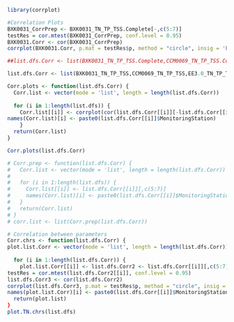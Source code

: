```r
library(corrplot)

#Correlation Plots
BXK0031_CorrPrep <- BXK0031_TN_TP_TSS.Complete[-,c(5:7)]
testRes = cor.mtest(BXK0031_CorrPrep, conf.level = 0.95)
BXK0031.Corr <- cor(BXK0031_CorrPrep) 
corrplot(BXK0031.Corr, p.mat = testRes$p, method = "circle", insig = 'blank', addCoef.col ='white',number.cex = 0.8, order = 'AOE', diag=TRUE)

##list.dfs.Corr <- list(BXK0031_TN_TP_TSS.Complete,CCM0069_TN_TP_TSS.Complete,EE3.0_TN_TP_TSS.Merged,EE3.1_TN_TP_TSS.Merged,EE3.2_TN_TP_TSS.Merged,EE3.3_TN_TP_TSS.Merged,ET6.1_TN_TP_TSS.Merged,ET6.2_TN_TP_TSS.Merged,ET7.1_TN_TP_TSS.Merged,ET8.1_TN_TP_TSS.Merged,ET9.1_TN_TP_TSS.Merged,ET10.1_TN_TP_TSS.Merged,MNK0146_TN_TP_TSS.Merged,POK0087_TN_TP_TSS.Merged,TRQ0088_TN_TP_TSS,TRQ0146_TN_TP_TSS,WIW0141_TN_TP_TSS,XAK7810_TN_TP_TSS,XCI4078_TN_TP_TSS,XDJ9007_TN_TP_TSS)

list.dfs.Corr <- list(BXK0031_TN_TP_TSS,CCM0069_TN_TP_TSS,EE3.0_TN_TP_TSS,EE3.1_TN_TP_TSS,EE3.2_TN_TP_TSS,EE3.3_TN_TP_TSS,ET6.1_TN_TP_TSS,ET6.2_TN_TP_TSS,ET7.1_TN_TP_TSS,ET8.1_TN_TP_TSS,ET9.1_TN_TP_TSS,ET10.1_TN_TP_TSS,MNK0146_TN_TP_TSS,POK0087_TN_TP_TSS,TRQ0088_TN_TP_TSS,TRQ0146_TN_TP_TSS,WIW0141_TN_TP_TSS,XAK7810_TN_TP_TSS,XCI4078_TN_TP_TSS,XDJ9007_TN_TP_TSS)

Corr.plots <- function(list.dfs.Corr) { 
  Corr.list <- vector(mode = 'list', length = length(list.dfs.Corr))
  
  for (i in 1:length(list.dfs)) {
    Corr.list[[i]] <- corrplot(cor(list.dfs.Corr[[i]][-list.dfs.Corr[[i]]=NA, c(5:7)]), method = "circle", insig = 'blank', addCoef.col ='white',number.cex = 0.8, order = 'AOE', diag=TRUE)
names(Corr.list)[i] <- paste0(list.dfs.Corr[[i]]$MonitoringStation)
    }
  return(Corr.list)
}

Corr.plots(list.dfs.Corr)

# Corr.prep <- function(list.dfs.Corr) { 
#   Corr.list <- vector(mode = 'list', length = length(list.dfs.Corr))
#   
#   for (i in 1:length(list.dfs)) {
#     Corr.list[[i]] <- list.dfs.Corr[[i]][,c(5:7)]
#     names(Corr.list)[i] <- paste0(list.dfs.Corr[[i]]$MonitoringStation)
#   }
#   return(Corr.list)
# }
# corr.list <- list(Corr.prep(list.dfs.Corr))

# Correlation between parameters
Corr.chrs <- function(list.dfs.Corr) { 
plot.list.Corr <- vector(mode = 'list', length = length(list.dfs.Corr))
  
  for (i in 1:length(list.dfs.Corr)) {
    plot.list.Corr[[i]] <- list.dfs.Corr2 <- list.dfs.Corr[[i]][,c(5:7)]
testRes = cor.mtest(list.dfs.Corr2[[i]], conf.level = 0.95)
list.dfs.Corr3 <- cor(list.dfs.Corr2) 
corrplot(list.dfs.Corr3, p.mat = testRes$p, method = "circle", insig = 'blank', addCoef.col ='white',number.cex = 0.8, order = 'AOE', diag=TRUE)
names(plot.list.Corr)[i] <- paste0(list.dfs.Corr[[i]]$MonitoringStation}
  return(plot.list)
}
plot.TN.chrs(list.dfs)
```